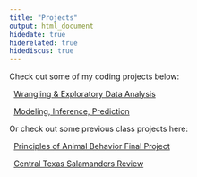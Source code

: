 ```yaml
---
title: "Projects"
output: html_document
hidedate: true
hiderelated: true
hidediscus: true
---
```


Check out some of my coding projects below:


<i class="fa fa-signal"></i> &nbsp; [Wrangling & Exploratory Data Analysis](/project/project1/)

<i class="fa fa-line-chart"></i> &nbsp; [Modeling, Inference, Prediction](/project/project2/)

Or check out some previous class projects here: 


<i class="fa fa-tasks"></i> &nbsp; [Principles of Animal Behavior Final Project](/project/AnimalBehavProj/)

<i class="fa fa-tasks"></i> &nbsp; [Central Texas Salamanders Review](/project/Central-Texas-Spring-Salamanders/)

<!--
<i class="fa fa-pie-chart"></i> 
<i class="fa fa-tasks"></i> 
-->
